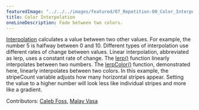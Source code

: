 ---
featuredImage: "../../../images/featured/07_Repetition-00_Color_Interpolation-thumbnail.png"
title: Color Interpolation
oneLineDescription: Fade between two colors.
---

<a href="https://developer.mozilla.org/en-US/docs/Glossary/Interpolation" target="_blank">Interpolation</a>
calculates a value between two other values. For example, the number 5 is
halfway between 0 and 10. Different types of interpolation use
different rates of change between values. Linear interpolation,
abbreviated as lerp, uses a constant rate of change. The
<a href="https://p5js.org/reference/#/p5/lerp" target="_blank">lerp()</a>
function linearly interpolates between two numbers. The
<a href="https://p5js.org/reference/#/p5/lerpColor" target="_blank">lerpColor()</a>
function, demonstrated here, linearly interpolates between two colors.
In this example, the stripeCount variable adjusts how many horizontal
stripes appear. Setting the value to a higher number will look less
like individual stripes and more like a gradient.

Contributors: <a href="https://github.com/calebfoss" target="_blank">Caleb Foss</a>, <a href="https://github.com/Malayvasa" target="_blank">Malay Vasa</a>